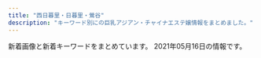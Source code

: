 ```yaml
---
title: "西日暮里・日暮里・鶯谷"
description: "キーワード別にの巨乳アジアン・チャイナエステ嬢情報をまとめました。"
---
```


新着画像と新着キーワードをまとめています。
2021年05月16日の情報です。

<DmmAffiliateIns />
<KeywordTable
  shops={
    [
    {
        "name": "\u7e01",
        "img_links": [
            "http://www.en-nippori.net/image/mainparts/images/navi01_05.jpg",
            "http://www.en-nippori.net/image/therapist/06.jpg",
            "http://www.en-nippori.net/image/index/top.jpg",
            "http://www.en-nippori.net/image/mainparts/images/navi01_07.jpg",
            "http://www.en-nippori.net/image/therapist/04.jpg",
            "http://www.en-nippori.net/image/mainparts/main.jpg",
            "http://www.en-nippori.net/image/therapist/02.jpg",
            "http://www.en-nippori.net/image/therapist/03.jpg",
            "http://www.en-nippori.net/image/mainparts/images/navi01_02.jpg",
            "http://www.en-nippori.net/image/mainparts/images/navi01_03.jpg",
            "http://www.en-nippori.net/image/mainparts/images/navi01_06.jpg",
            "http://www.en-nippori.net/image/mainparts/images/navi01_04.jpg",
            "http://www.en-nippori.net/image/therapist/01.jpg"
        ],
        "station": "JR\u65e5\u66ae\u91cc\u99c5\u6771\u53e3",
        "keywords": {
            "C": 6
        },
        "url": "http://www.en-nippori.net/"
    },
    {
        "img_links": [
            "http://onkyoukou.tyo.cm/images/s_news.jpg",
            "http://onkyoukou.tyo.cm/images/s_mobile.jpg",
            "http://onkyoukou.tyo.cm/images/mobile.jpg",
            "http://onkyoukou.tyo.cm/images/nbj1.jpg",
            "http://onkyoukou.tyo.cm/images/top.png",
            "http://onkyoukou.tyo.cm/images/n3.jpg",
            "http://onkyoukou.tyo.cm/images/s_staff1.jpg",
            "http://onkyoukou.tyo.cm/images/nbj3.jpg",
            "http://onkyoukou.tyo.cm/images/s_face.jpg",
            "http://onkyoukou.tyo.cm/images/face_bj3.jpg",
            "http://onkyoukou.tyo.cm/photos/sites/88/2017/03/staff2.jpg",
            "http://onkyoukou.tyo.cm/images/face_bj.jpg",
            "http://onkyoukou.tyo.cm/images/s_pick.jpg",
            "http://onkyoukou.tyo.cm/photos/sites/88/2020/03/2020030111163079.jpg",
            "http://onkyoukou.tyo.cm/images/line.jpg",
            "http://onkyoukou.tyo.cm/images/s_link.jpg",
            "http://onkyoukou.tyo.cm/photos/sites/88/2017/03/staff4.jpg",
            "http://onkyoukou.tyo.cm/images/s_staff.jpg",
            "http://onkyoukou.tyo.cm/images/n1.jpg",
            "http://onkyoukou.tyo.cm/photos/sites/88/2017/03/staff1.jpg"
        ],
        "keywords": {
            "88": 4,
            "86": 1,
            "C": 9,
            "87": 2
        },
        "station": "JR\u897f\u65e5\u66ae\u91cc\u99c5",
        "name": "\u6e29\u99a8\u6e2f-\u304a\u3093\u304d\u3087\u3046\u3053\u3046-",
        "url": "http://onkyoukou.tyo.cm/"
    },
    {
        "name": "\u6843",
        "keywords": {
            "86": 15,
            "D": 20,
            "85": 5
        },
        "station": "JR\u65e5\u66ae\u91cc\u99c5\u5357\u53e3",
        "url": "http://momo.tyo.cm/",
        "img_links": [
            "http://momo.tyo.cm/images/tit_com03.png",
            "http://momo.tyo.cm/images/tit02.png",
            "http://momo.tyo.cm/images/pagetop.png",
            "http://momo.tyo.cm/images/nav_link01.png",
            "http://momo.tyo.cm/images/nav_link02.png",
            "http://momo.tyo.cm/images/border01.png",
            "http://momo.tyo.cm/images/tit01.png",
            "http://momo.tyo.cm/photos/sites/53/2021/02/2021021607405730.jpg",
            "http://momo.tyo.cm/images/tit05.png",
            "http://momo.tyo.cm/photos/sites/53/2021/02/2021021607405882.jpg",
            "http://momo.tyo.cm/images/border02.png",
            "http://momo.tyo.cm/images/bg_pick.png",
            "http://momo.tyo.cm/images/nav_link04.png",
            "http://momo.tyo.cm/images/tit03.png",
            "http://momo.tyo.cm/images/tit_com.png",
            "http://momo.tyo.cm/images/tit_com04.png",
            "http://momo.tyo.cm/images/top_slider02.jpg",
            "http://momo.tyo.cm/images/tit_com01.png",
            "http://momo.tyo.cm/images/news.png",
            "http://momo.tyo.cm/images/top_slider01.jpg",
            "http://momo.tyo.cm/images/nav_link03.png",
            "http://momo.tyo.cm/images/tit_com05.png",
            "http://momo.tyo.cm/images/nav_link06.png",
            "http://momo.tyo.cm/photos/sites/53/2021/02/2021021607405658.jpg",
            "http://momo.tyo.cm/images/tit_link01.png",
            "http://momo.tyo.cm/images/tit_staff.png",
            "http://momo.tyo.cm/images/nav_link05.png",
            "http://momo.tyo.cm/images/tit_com02.png",
            "http://momo.tyo.cm/images/tit04.png",
            "http://momo.tyo.cm/photos/sites/53/2021/02/2021021607405578.jpg"
        ]
    },
    {
        "img_links": [
            "http://es-minami.com/img/sayuri1.jpg",
            "http://www.es-minami.com/img/sayuri2.jpg",
            "http://es-minami.com/gals/sayuri2.jpg",
            "http://es-minami.com/images/riri1.jpg",
            "http://www.es-minami.com/images/sayuri2.jpg",
            "http://es-minami.com/gals/sakura1.jpg",
            "http://www.es-minami.com/gals/rika1.jpg",
            "http://www.es-minami.com/gals/riri1.jpg",
            "http://es-minami.com/img/nana1.jpg",
            "http://www.es-minami.com/images/rika1.jpg",
            "http://es-minami.com/images/sayuri1.jpg",
            "http://es-minami.com/img/mika1.jpg",
            "http://es-minami.com/gals/mika1.jpg",
            "http://es-minami.com/gals/rika1.jpg",
            "http://es-minami.com/images/pick_staff6.jpg",
            "http://www.es-minami.com/images/mika1.jpg",
            "http://www.es-minami.com/images/riri1.jpg",
            "http://es-minami.com/images/nana1.jpg",
            "http://www.es-minami.com/gals/sayuri1.jpg",
            "http://es-minami.com/gals/mika2.jpg",
            "http://www.es-minami.com/img/mika2.jpg",
            "http://es-minami.com/gals/yuki1.jpg",
            "http://www.es-minami.com/gals/yuki1.jpg",
            "http://www.es-minami.com/images/yuki1.jpg",
            "http://www.es-minami.com/images/staff-bar.png",
            "http://www.es-minami.com/gals/mika1.jpg",
            "http://www.es-minami.com/img/yuki1.jpg",
            "http://es-minami.com/images/sayuri2.jpg",
            "http://es-minami.com/images/mika1.jpg",
            "http://es-minami.com/img/yuki1.jpg",
            "http://es-minami.com/images/mika2.jpg",
            "http://www.es-minami.com/gals/sayuri2.jpg",
            "http://es-minami.com/img/sayuri2.jpg",
            "http://www.es-minami.com/img/nana1.jpg",
            "http://es-minami.com/gals/sayuri1.jpg",
            "http://es-minami.com/images/news.png",
            "http://www.es-minami.com/images/mika2.jpg",
            "http://es-minami.com/images/rika1.jpg",
            "http://www.es-minami.com/gals/mika2.jpg",
            "http://www.es-minami.com/gals/sakura1.jpg",
            "http://www.es-minami.com/img/mika1.jpg",
            "http://www.es-minami.com/images/nana1.jpg",
            "http://es-minami.com/img/riri1.jpg",
            "http://es-minami.com/images/yuki1.jpg",
            "http://www.es-minami.com/images/pick_staff6.jpg",
            "http://www.es-minami.com/images/sayuri1.jpg",
            "http://es-minami.com/img/mika2.jpg",
            "http://www.es-minami.com/images/mobole.png",
            "http://www.es-minami.com/images/news.png",
            "http://www.es-minami.com/img/riri1.jpg",
            "http://es-minami.com/gals/riri1.jpg",
            "http://www.es-minami.com/img/sayuri1.jpg",
            "http://es-minami.com/images/mobole.png",
            "http://www.es-minami.com/gals/nana1.jpg",
            "http://es-minami.com/gals/nana1.jpg",
            "http://es-minami.com/images/staff-bar.png"
        ],
        "name": "\u307f\u306a\u307f",
        "url": "http://es-minami.com/",
        "keywords": {},
        "station": "JR\u65e5\u66ae\u91cc\u99c5\u6771\u53e3"
    },
    {
        "img_links": [
            "http://flowerscent.este.work/2/uploadimg/1600260826.jpg",
            "http://flowerscent.este.work/2/uploadimg/1599833697.jpg",
            "http://flowerscent.este.work/head_3_4691_1556258938113847.png",
            "http://flowerscent.este.work/head_1_4691_1553674270167089.png",
            "http://flowerscent.este.work/head_2_4691_1553674270815382.png"
        ],
        "name": "\u3075\u308f\u3075\u308f",
        "keywords": {
            "E": 12,
            "86": 12,
            "87": 12,
            "83": 36,
            "C": 36,
            "D": 12
        },
        "station": "JR\u897f\u65e5\u66ae\u91cc\u99c5",
        "url": "http://flowerscent.este.work/"
    },
    {
        "url": "http://www.mac-riraku106.xyz/",
        "station": "JR\u65e5\u66ae\u91cc\u99c5\u5357\u53e3",
        "keywords": {
            "F": 3,
            "85": 15,
            "94": 3,
            "E": 6,
            "D": 47,
            "86": 19,
            "C": 19
        },
        "name": "\u306f\u305f\u3061",
        "img_links": [
            "http://www.mac-riraku106.xyz/uploads/190723/25-1.jpg",
            "http://www.mac-riraku106.xyz/uploads/190723/10-1.jpg",
            "http://www.mac-riraku106.xyz/uploads/200501/1-200501125150516.jpg",
            "http://www.mac-riraku106.xyz/uploads/190723/34-1.jpg",
            "http://www.mac-riraku106.xyz/uploads/200818/1-200QQ554231G.jpg",
            "http://www.mac-riraku106.xyz/static/picture/top-img01.png",
            "http://www.mac-riraku106.xyz/uploads/191106/1-191106092J62Y.jpg",
            "http://www.mac-riraku106.xyz/uploads/191008/1-19100Q5451M20.jpg",
            "http://www.mac-riraku106.xyz/static/picture/1.jpg",
            "http://www.mac-riraku106.xyz/uploads/200310/1-200310130Z0421.jpg",
            "http://www.mac-riraku106.xyz/uploads/200501/1-200501144951148.jpg",
            "http://www.mac-riraku106.xyz/static/picture/top-img09.png",
            "http://www.mac-riraku106.xyz/uploads/200608/1-20060Q0251EY.jpg",
            "http://www.mac-riraku106.xyz/uploads/191106/1-191106092T0531.jpg",
            "http://www.mac-riraku106.xyz/static/picture/tel.png",
            "http://www.mac-riraku106.xyz/uploads/200325/1-2003251H340B9.jpg",
            "http://www.mac-riraku106.xyz/uploads/190723/1-2.jpg",
            "http://www.mac-riraku106.xyz/uploads/200317/1-20031G44220J0.jpg",
            "http://www.mac-riraku106.xyz/static/picture/top-img02.png",
            "http://www.mac-riraku106.xyz/static/picture/2.jpg",
            "http://www.mac-riraku106.xyz/uploads/200501/1-200501125300127.jpg",
            "http://www.mac-riraku106.xyz/uploads/190723/21-1.jpg",
            "http://www.mac-riraku106.xyz/uploads/191128/1-19112Q31009521.jpg",
            "http://www.mac-riraku106.xyz/uploads/200325/1-2003251H312V4.jpg",
            "http://www.mac-riraku106.xyz/uploads/190926/1-1Z926131T2408.jpg",
            "http://www.mac-riraku106.xyz/uploads/191209/1-1912091229204E.jpg",
            "http://www.mac-riraku106.xyz/uploads/200317/1-20031G4420c38.jpg",
            "http://www.mac-riraku106.xyz/uploads/190723/23-2.jpg",
            "http://www.mac-riraku106.xyz/uploads/200818/1-200QQ55415J4.jpg",
            "http://www.mac-riraku106.xyz/uploads/190926/1-1Z926131R6102.jpg",
            "http://www.mac-riraku106.xyz/static/picture/michi01.png",
            "http://www.mac-riraku106.xyz/static/picture/michi02.png",
            "http://www.mac-riraku106.xyz/uploads/190723/33-1.jpg",
            "http://www.mac-riraku106.xyz/static/picture/call.png",
            "http://www.mac-riraku106.xyz/uploads/190826/1-1ZR614462Qa.jpg",
            "http://www.mac-riraku106.xyz/uploads/200501/1-200501145011C2.jpg",
            "http://www.mac-riraku106.xyz/uploads/191209/1-191209123459153.jpg",
            "http://www.mac-riraku106.xyz/uploads/190906/1-1ZZ612503C39.jpg",
            "http://www.mac-riraku106.xyz/uploads/200310/1-200310130925920.jpg",
            "http://www.mac-riraku106.xyz/uploads/191219/1-191219124141563.jpg",
            "http://www.mac-riraku106.xyz/uploads/191128/1-19112Q3111UF.jpg",
            "http://www.mac-riraku106.xyz/uploads/200608/1-20060Q02506204.jpg",
            "http://www.mac-riraku106.xyz/uploads/191008/1-19100Q5453V63.jpg",
            "http://www.mac-riraku106.xyz/uploads/191219/1-19121912423J29.jpg",
            "http://www.mac-riraku106.xyz/uploads/190826/1-1ZR6144611E0.jpg",
            "http://www.mac-riraku106.xyz/uploads/191209/1-191209122ZY50.jpg",
            "http://www.mac-riraku106.xyz/uploads/190723/30-1.jpg",
            "http://www.mac-riraku106.xyz/uploads/200310/1-20031013091I08.jpg",
            "http://www.mac-riraku106.xyz/uploads/200501/1-200501125159161.jpg",
            "http://www.mac-riraku106.xyz/uploads/191106/1-191106092S0357.jpg",
            "http://www.mac-riraku106.xyz/uploads/191128/1-19112Q3102OP.jpg",
            "http://www.mac-riraku106.xyz/uploads/200818/1-200QQ5535E92.jpg",
            "http://www.mac-riraku106.xyz/uploads/200317/1-20031G44235R7.jpg",
            "http://www.mac-riraku106.xyz/uploads/200801/1-200P1110A4M2.jpg",
            "http://www.mac-riraku106.xyz/uploads/200801/1-200P1110412514.jpg",
            "http://www.mac-riraku106.xyz/uploads/200501/1-200501125251121.jpg",
            "http://www.mac-riraku106.xyz/uploads/190723/1-1.jpg",
            "http://www.mac-riraku106.xyz/uploads/200801/1-200P1110631926.jpg",
            "http://www.mac-riraku106.xyz/uploads/190906/1-1ZZ6125225A4.jpg",
            "http://www.mac-riraku106.xyz/uploads/200501/1-200501145002a7.jpg",
            "http://www.mac-riraku106.xyz/uploads/190723/23-3.jpg",
            "http://www.mac-riraku106.xyz/uploads/190723/10-2.jpg",
            "http://www.mac-riraku106.xyz/uploads/190723/23-1.jpg",
            "http://www.mac-riraku106.xyz/static/picture/top-img03.png"
        ]
    },
    {
        "name": "\u548c\u5408 \u308f\u3054\u3046",
        "station": "JR\u65e5\u66ae\u91cc\u99c5\u6771\u53e3",
        "url": "http://esthe-aroma.red/",
        "keywords": {
            "E": 1,
            "D": 7,
            "86": 8
        },
        "img_links": [
            "http://esthe-aroma.red/images/cg03.jpg",
            "http://esthe-aroma.red/images/imm.jpg",
            "http://esthe-aroma.red/images/r3.jpg",
            "http://esthe-aroma.red/images/rec.png",
            "http://esthe-aroma.red/images/cg06.jpg",
            "http://esthe-aroma.red/images/r1.jpg",
            "http://esthe-aroma.red/link/menlog.jpg",
            "http://esthe-aroma.red/images/staff_s.png",
            "http://esthe-aroma.red/images/cg01.jpg",
            "http://esthe-aroma.red/images/kan.jpg",
            "http://esthe-aroma.red/images/r4.jpg",
            "http://esthe-aroma.red/images/precau.png",
            "http://esthe-aroma.red/images/cg10.jpg",
            "http://esthe-aroma.red/images/cg04.jpg",
            "http://esthe-aroma.red/images/news.png",
            "http://esthe-aroma.red/images/cg02.jpg",
            "http://esthe-aroma.red/images/top.png",
            "http://esthe-aroma.red/images/cg07.jpg",
            "http://esthe-aroma.red/images/r2.jpg",
            "http://esthe-aroma.red/images/evetop.png",
            "http://esthe-aroma.red/images/sruru.jpg",
            "http://esthe-aroma.red/images/cg08.jpg"
        ]
    },
    {
        "url": "http://minopom.xyz/",
        "img_links": [
            "http://minopom.xyz/picture/head.jpg",
            "http://minopom.xyz/uploads/allimg/210410/1-210410145124148.jpg",
            "http://minopom.xyz/uploads/allimg/210410/1-210410145204C9.jpg",
            "http://minopom.xyz/uploads/allimg/210406/1-21040614313L45.jpg",
            "http://minopom.xyz/uploads/allimg/210410/1-21041014500NX.jpg",
            "http://minopom.xyz/picture/img.site-builder.jpg",
            "http://minopom.xyz/picture/room2.jpg",
            "http://minopom.xyz/uploads/210406/1-210406143111G0.jpg",
            "http://www.minopom.xyz/uploads/allimg/210410/1-210410144PY50.jpg",
            "http://minopom.xyz/uploads/allimg/210410/1-210410144PY50.jpg",
            "http://www.minopom.xyz/uploads/allimg/210410/1-210410145204C9.jpg",
            "http://minopom.xyz/uploads/210419/1-21041914162C16.jpg",
            "http://www.minopom.xyz/picture/totop_04.png",
            "http://www.minopom.xyz/uploads/allimg/210410/1-210410144323118.jpg",
            "http://minopom.xyz/uploads/210406/1-2104061433121E.jpg",
            "http://minopom.xyz/uploads/allimg/210410/1-21041014413S64.jpg",
            "http://minopom.xyz/picture/room3.jpg",
            "http://www.minopom.xyz/picture/img.site-builder.jpg",
            "http://minopom.xyz/picture/totop_04.png",
            "http://www.minopom.xyz/picture/head.jpg",
            "http://minopom.xyz/uploads/210430/1-2104301Q63S18.jpg",
            "http://minopom.xyz/uploads/allimg/210410/1-21041014450GC.jpg",
            "http://minopom.xyz/uploads/allimg/210410/1-210410144323118.jpg",
            "http://minopom.xyz/uploads/210406/1-210406143244C2.jpg",
            "http://www.minopom.xyz/uploads/allimg/210410/1-210410144U4934.jpg",
            "http://minopom.xyz/uploads/allimg/210410/1-210410144U4934.jpg",
            "http://www.minopom.xyz/uploads/allimg/210410/1-21041014450GC.jpg",
            "http://minopom.xyz/uploads/allimg/210410/1-2104101450455A.jpg",
            "http://www.minopom.xyz/uploads/allimg/210410/1-21041014500NX.jpg",
            "http://minopom.xyz/picture/room1.jpg",
            "http://www.minopom.xyz/uploads/allimg/210410/1-2104101450455A.jpg",
            "http://www.minopom.xyz/uploads/allimg/210410/1-210410145124148.jpg"
        ],
        "station": "JR\u7530\u7aef\u99c5",
        "name": "\u30ed\u30fc\u30ba",
        "keywords": {
            "\u4e73": 2
        }
    },
    {
        "img_links": [
            "http://lapis.tyo.cm/images/s_blog.jpg",
            "http://lapis.tyo.cm/images/top.png",
            "http://lapis.tyo.cm/images/s_face.jpg",
            "http://lapis.tyo.cm/images/s_pick.jpg",
            "http://lapis.tyo.cm/images/nbj1.jpg",
            "http://lapis.tyo.cm/images/nbj3.jpg",
            "http://lapis.tyo.cm/images/pick_bj3.jpg",
            "http://lapis.tyo.cm/images/s_link.jpg",
            "http://lapis.tyo.cm/images/s_staff.jpg",
            "http://lapis.tyo.cm/images/new.jpg",
            "http://lapis.tyo.cm/photos/sites/75/2021/05/2021051302480691.jpg",
            "http://lapis.tyo.cm/images/pick_bj1.jpg"
        ],
        "keywords": {},
        "name": "\u30e9\u30d4\u30b9",
        "url": "http://lapis.tyo.cm/",
        "station": "JR\u9daf\u8c37\u99c5\u5317\u53e3"
    },
    {
        "url": "http://chou.ies.bz/",
        "station": "JR\u897f\u65e5\u66ae\u91cc\u99c5",
        "name": "\u706f\u308a\u5c4b",
        "keywords": {
            "D": 7,
            "84": 2,
            "87": 1,
            "E": 1,
            "C": 1,
            "85": 1,
            "86": 5
        },
        "img_links": [
            "http://chou.ies.bz/photos/sites/85/2019/06/2019062803491517.jpg",
            "http://chou.ies.bz/photos/sites/85/2020/10/2020100610383828.jpg",
            "http://chou.ies.bz/images/s3.png",
            "http://chou.ies.bz/photos/sites/85/2019/07/2019070106320474.jpg",
            "http://chou.ies.bz/photos/sites/85/2019/07/2019070509385227.jpg",
            "http://chou.ies.bz/images/n1.jpg",
            "http://chou.ies.bz/photos/sites/85/2019/07/2019070106340260.jpg",
            "http://chou.ies.bz/photos/sites/85/2020/10/2020100610370157.jpg",
            "http://chou.ies.bz/photos/sites/85/2019/07/2019070106333414.jpg",
            "http://chou.ies.bz/images/s_pick.png",
            "http://chou.ies.bz/images/s_staff.jpg",
            "http://chou.ies.bz/images/n3.png",
            "http://chou.ies.bz/images/mobile.png",
            "http://chou.ies.bz/photos/sites/85/2019/12/2019120602315853.jpg",
            "http://chou.ies.bz/photos/sites/85/2020/12/2020120204265615.jpg",
            "http://chou.ies.bz/photos/sites/85/2020/12/2020120204150858.jpg",
            "http://chou.ies.bz/images/s_news.png",
            "http://chou.ies.bz/images/s1.png",
            "http://chou.ies.bz/photos/sites/85/2021/04/2021042710033582.jpg",
            "http://chou.ies.bz/images/top.png",
            "http://chou.ies.bz/photos/sites/85/2020/12/2020121802483415.jpg",
            "http://chou.ies.bz/photos/sites/85/2019/07/2019070106330942.jpg",
            "http://chou.ies.bz/photos/sites/85/2021/05/2021051201142065.jpg"
        ]
    },
    {
        "url": "http://es-rlx.com/",
        "keywords": {
            "C": 21
        },
        "station": "JR\u9daf\u8c37\u99c5\u5317\u53e3",
        "img_links": [
            "http://es-rlx.com/staff/mai/01mb.jpg",
            "http://es-rlx.com/img/ttl_tnew.png",
            "http://es-rlx.com/staff/rumi/01.jpg",
            "http://es-rlx.com/staff/minami/01.jpg",
            "http://es-rlx.com/img/ft_tel.png",
            "http://es-rlx.com/img/ttl_rec.png",
            "http://es-rlx.com/img/ttl_mobile.png",
            "http://es-rlx.com/staff/minami/01mb.jpg",
            "http://es-rlx.com/staff/sakura/01mb.jpg",
            "http://es-rlx.com/staff/hana/01mb.jpg",
            "http://es-rlx.com/staff/sakura/01.jpg",
            "http://es-rlx.com/staff/hana/01.jpg",
            "http://es-rlx.com/staff/mai/01.jpg",
            "http://es-rlx.com/i/files/homeimg.jpg",
            "http://es-rlx.com/staff/yuki/01mb.jpg",
            "http://es-rlx.com/pic/top2.jpg",
            "http://es-rlx.com/img/access/road04.jpg",
            "http://es-rlx.com/pic/top3.jpg",
            "http://es-rlx.com/img/access/roaddm.png",
            "http://es-rlx.com/staff/yuki/01.jpg",
            "http://es-rlx.com/pic/top1.jpg",
            "http://es-rlx.com/img/ttl_staff.png",
            "http://es-rlx.com/staff/rumi/01mb.jpg",
            "http://es-rlx.com/img/youtube.jpg",
            "http://es-rlx.com/img/access/road01.jpg",
            "http://es-rlx.com/img/access/road02.jpg",
            "http://es-rlx.com/img/access/road03.jpg",
            "http://es-rlx.com/img/access/kanban.png",
            "http://es-rlx.com/pic/head.png"
        ],
        "name": "\u5065\u7f8e\u5802"
    },
    {
        "keywords": {
            "\u30bb\u30af\u30b7\u30fc": 39,
            "E": 1,
            "G": 2
        },
        "url": "https://www.sofia-est.com/",
        "station": "JR\u65e5\u66ae\u91cc\u99c5\u5357\u53e3",
        "img_links": [
            "https://www.sofia-est.com/img/material/movieicon.png",
            "https://www.sofia-est.com/img/material/photo6.jpg",
            "https://www.sofia-est.com/img/material/gm3_rollout.png",
            "https://www.sofia-est.com/img/material/mob_t1.jpg",
            "https://www.sofia-est.com/img/material/photo2.jpg",
            "https://www.sofia-est.com/img/girl/pickup/pickup20200111122329.jpg",
            "https://www.sofia-est.com/img/material/photobig.jpg",
            "https://www.sofia-est.com/img/material/page5_subt2.png",
            "https://www.sofia-est.com/img/girl/main/s100_1.jpg",
            "https://www.sofia-est.com/img/material/movie_left_yaji.png",
            "https://www.sofia-est.com/img/material/mob_t2.jpg",
            "https://www.sofia-est.com/img/girl/thumb/s55_2.jpg",
            "https://www.sofia-est.com/img/top/topslide20141210.jpg",
            "https://www.sofia-est.com/img/banner/koko_120x60.png",
            "https://www.sofia-est.com/img/material/courseoption_rev1.png",
            "https://www.sofia-est.com/img/girl/thumb/s92_1.jpg",
            "https://www.sofia-est.com/img/girl/main/s55_1.jpg",
            "https://www.sofia-est.com/img/girl/main/s97_1.jpg",
            "https://www.sofia-est.com/img/girl/main/s56_1.jpg",
            "https://www.sofia-est.com/img/material/course_tanta1.png",
            "https://www.sofia-est.com/img/material/page3_1_subt1.png",
            "https://www.sofia-est.com/img/girl/thumb/s81_4.jpg",
            "https://www.sofia-est.com/img/material/top_infomation.png",
            "https://www.sofia-est.com/img/girl/pickup/pickup20191220093702.jpg",
            "https://www.sofia-est.com/img/material/sd_rt_btn.png",
            "https://www.sofia-est.com/img/girl/main/s81_1.jpg",
            "https://www.sofia-est.com/img/material/mob_youtube.png",
            "https://www.sofia-est.com/img/material/page4_subt2.png",
            "https://www.sofia-est.com/img/girl/thumb/s56_2.jpg",
            "https://www.sofia-est.com/img/material/page2_subt1.png",
            "https://www.sofia-est.com/img/top/topslide20150918.jpg",
            "https://www.sofia-est.com/img/what/coupon202009.png",
            "https://www.sofia-est.com/img/girl/list/s57_list.jpg",
            "https://www.sofia-est.com/img/material/top_kodawariimg1.jpg",
            "https://www.sofia-est.com/img/girl/list/s89_list.jpg",
            "https://www.sofia-est.com/img/material/mob_m5.jpg",
            "https://www.sofia-est.com/img/material/page6_subt1.png",
            "https://www.sofia-est.com/img/girl/list/s56_list.jpg",
            "https://www.sofia-est.com/img/girl/thumb/s99_2.jpg",
            "https://www.sofia-est.com/img/material/mob_t4.jpg",
            "https://www.sofia-est.com/img/material/top_kodawari.png",
            "https://www.sofia-est.com/img/girl/thumb/s99_1.jpg",
            "https://www.sofia-est.com/img/girl/thumb/s92_2.jpg",
            "https://www.sofia-est.com/img/girl/thumb/s55_1.jpg",
            "https://www.sofia-est.com/img/girl/list/s92_list.jpg",
            "https://www.sofia-est.com/img/girl/thumb/s56_1.jpg",
            "https://www.sofia-est.com/img/girl/main/s57_1.jpg",
            "https://www.sofia-est.com/img/girl/thumb/s100_1.jpg",
            "https://www.sofia-est.com/img/girl/mobilepickup/mobilepickup20200302124127.jpg",
            "https://www.sofia-est.com/img/girl/thumb/s57_1.jpg",
            "https://www.sofia-est.com/img/girl/main/s89_1.jpg",
            "https://www.sofia-est.com/img/girl/list/s99_list.jpg",
            "https://www.sofia-est.com/img/material/mob_m4.jpg",
            "https://www.sofia-est.com/img/girl/thumb/s81_2.jpg",
            "https://www.sofia-est.com/img/material/top_twitter.png",
            "https://www.sofia-est.com/img/girl/thumb/s100_2.jpg",
            "https://www.sofia-est.com/img/material/pagetop_rollout.png",
            "https://www.sofia-est.com/img/girl/thumb/s89_2.jpg",
            "https://www.sofia-est.com/img/material/gm1_rollout.png",
            "https://www.sofia-est.com/img/material/mob_t5.jpg",
            "https://www.sofia-est.com/img/material/noimg_b.jpg",
            "https://www.sofia-est.com/img/material/phototxt.jpg",
            "https://www.sofia-est.com/img/girl/thumb/s55_3.jpg",
            "https://www.sofia-est.com/img/girl/list/s108_list.jpg",
            "https://www.sofia-est.com/img/material/mob_m2_rev1.jpg",
            "https://www.sofia-est.com/img/material/page7_subt1.png",
            "https://www.sofia-est.com/img/material/noimg_thumb.jpg",
            "https://www.sofia-est.com/img/girl/main/s108_1.jpg",
            "https://www.sofia-est.com/img/girl/list/s55_list.jpg",
            "https://www.sofia-est.com/img/material/hosi5.png",
            "https://www.sofia-est.com/img/girl/thumb/s81_3.jpg",
            "https://www.sofia-est.com/img/girl/thumb/s89_1.jpg",
            "https://www.sofia-est.com/img/girl/list/s111_list.jpg",
            "https://www.sofia-est.com/img/material/top_about.png",
            "https://www.sofia-est.com/img/girl/list/s94_list.jpg",
            "https://www.sofia-est.com/img/material/noimg_m.jpg",
            "https://www.sofia-est.com/img/material/mob_m1_rev1.jpg",
            "https://www.sofia-est.com/img/material/top_movie.png",
            "https://www.sofia-est.com/img/material/yakusoku.png",
            "https://www.sofia-est.com/img/material/mobileqr.png",
            "https://www.sofia-est.com/img/girl/thumb/s97_2.jpg",
            "https://www.sofia-est.com/img/material/top_camp.png",
            "https://www.sofia-est.com/img/material/coursepoint_rev2.png",
            "https://www.sofia-est.com/img/material/page8_subt1.png",
            "https://www.sofia-est.com/img/material/top_pickup.png",
            "https://www.sofia-est.com/img/girl/list/s97_list.jpg",
            "https://www.sofia-est.com/img/material/mob_m3_rev1.jpg",
            "https://www.sofia-est.com/img/material/top_news.png",
            "https://www.sofia-est.com/img/girl/main/s99_1.jpg",
            "https://www.sofia-est.com/img/girl/thumb/s94_1.jpg",
            "https://www.sofia-est.com/img/girl/thumb/s81_5.jpg",
            "https://www.sofia-est.com/img/top/topslide20141211.jpg",
            "https://www.sofia-est.com/img/material/gm6_rollout.png",
            "https://www.sofia-est.com/img/material/photo1.jpg",
            "https://www.sofia-est.com/img/girl/thumb/s81_1.jpg",
            "https://www.sofia-est.com/img/girl/thumb/s84_1.jpg",
            "https://www.sofia-est.com/img/material/page5_subt1.png",
            "https://www.sofia-est.com/img/material/gm4_rollout.png",
            "https://www.sofia-est.com/img/material/page6_subt3.png",
            "https://www.sofia-est.com/img/material/photo5.jpg",
            "https://www.sofia-est.com/img/material/photo3.jpg",
            "https://www.sofia-est.com/img/material/gm2_rollout.png",
            "https://www.sofia-est.com/img/material/photo4.jpg",
            "https://www.sofia-est.com/img/material/movie_right_yaji.png",
            "https://www.sofia-est.com/img/material/photo7.jpg",
            "https://www.sofia-est.com/img/material/course_tanta2.png",
            "https://www.sofia-est.com/img/girl/main/s92_1.jpg",
            "https://www.sofia-est.com/img/material/doublecourse_rev1.png",
            "https://www.sofia-est.com/img/material/movie20141210.jpg",
            "https://www.sofia-est.com/img/material/mob_t3.jpg",
            "https://www.sofia-est.com/img/material/gm5_rollout.png",
            "https://www.sofia-est.com/img/girl/pickup/pickup20190509222453.jpg",
            "https://www.sofia-est.com/img/material/page4_subt1.png",
            "https://www.sofia-est.com/img/girl/list/s100_list.jpg",
            "https://www.sofia-est.com/img/girl/thumb/s108_1.jpg",
            "https://www.sofia-est.com/img/material/page3_1_subt2.png",
            "https://www.sofia-est.com/img/girl/list/s84_list.jpg",
            "https://www.sofia-est.com/img/material/page8_subt2.png",
            "https://www.sofia-est.com/img/material/page6_subt2.png",
            "https://www.sofia-est.com/img/material/top_newface.png",
            "https://www.sofia-est.com/img/girl/list/s81_list.jpg",
            "https://www.sofia-est.com/img/material/photo8.jpg",
            "https://www.sofia-est.com/img/material/iph.png",
            "https://www.sofia-est.com/img/material/page3_subt1.png",
            "https://www.sofia-est.com/img/girl/pickup/pickup20191220093623.jpg",
            "https://www.sofia-est.com/img/girl/thumb/s97_1.jpg"
        ],
        "name": "\u30bd\u30d5\u30a3\u30a2"
    },
    {
        "station": "\u753a\u5c4b\u99c51\u756a\u51fa\u53e3",
        "img_links": [
            "https://mominoki.tyo.ac/photos/sites/41/2020/09/2020092810535583.jpg",
            "https://mominoki.tyo.ac/images/themes/pink/r3.jpg",
            "https://mominoki.tyo.ac/images/themes/pink/no2.png",
            "https://mominoki.tyo.ac/photos/sites/41/2021/03/202103150747058.jpg",
            "https://mominoki.tyo.ac/images/themes/pink/line.png",
            "https://mominoki.tyo.ac/images/themes/pink/s_pickup.png",
            "https://mominoki.tyo.ac/images/themes/pink/s_link.png",
            "https://mominoki.tyo.ac/photos/sites/41/2020/09/2020092804344656.jpg",
            "https://mominoki.tyo.ac/images/themes/pink/s_ranking.png",
            "https://mominoki.tyo.ac/images/themes/pink/mobile.jpg",
            "https://mominoki.tyo.ac/photos/sites/41/2020/09/2020092804344750.jpg",
            "https://mominoki.tyo.ac/images/themes/pink/s_newface.png",
            "https://mominoki.tyo.ac/images/themes/pink/no1.png",
            "https://mominoki.tyo.ac/photos/sites/41/2020/09/2020092801595154.jpg",
            "https://mominoki.tyo.ac/photos/sites/41/2021/03/202103150746598.jpg",
            "https://mominoki.tyo.ac/images/themes/pink/s_news.png",
            "https://mominoki.tyo.ac/photos/sites/41/2020/09/2020092804344859.jpg",
            "https://mominoki.tyo.ac/photos/sites/41/2020/11/2020111401222038.jpg",
            "https://mominoki.tyo.ac/images/themes/pink/s_staff.png"
        ],
        "url": "https://mominoki.tyo.ac/",
        "name": "\u3082\u307f\u306e\u6728",
        "keywords": {
            "83": 3,
            "86": 3,
            "85": 8,
            "C": 10,
            "87": 5,
            "E": 2,
            "D": 17
        }
    },
    {
        "name": "Oasis\uff5e\u30aa\u30a2\u30b7\u30b9",
        "keywords": {},
        "station": "JR\u9daf\u8c37\u99c5\u5317\u53e3",
        "img_links": [
            "http://lillian.work/icon/line.png",
            "http://lillian.work/icon/twitter.png",
            "http://lillian.work/staff/nana-s1.jpg",
            "http://lillian.work/room/room-l2.jpg",
            "http://lillian.work/room/room-l1.jpg",
            "http://lillian.work/images/main1.jpg",
            "http://lillian.work/images/header3.png",
            "http://lillian.work/images/footer-r.png",
            "http://lillian.work/room/tl1.jpg",
            "http://lillian.work/room/tl3.jpg",
            "http://lillian.work/button/staff.png",
            "http://lillian.work/images/clear.png",
            "http://lillian.work/room/esthe3.jpg",
            "http://lillian.work/images/flower.png",
            "http://lillian.work/icon/facebook.png",
            "http://lillian.work/button/home.png",
            "http://lillian.work/icon/google_plus.png",
            "http://lillian.work/staff/nana-l1.jpg",
            "http://lillian.work/room/esthe2.jpg",
            "http://lillian.work/images/footer-l.png",
            "http://lillian.work/room/tl2.jpg",
            "http://lillian.work/images/main-sp.jpg",
            "http://lillian.work/staff/miki-l1.jpg",
            "http://lillian.work/room/room-l4.jpg",
            "http://lillian.work/staff/miki-s1.jpg",
            "http://lillian.work/room/room-l3.jpg",
            "http://lillian.work/room/esthe1.jpg"
        ],
        "url": "http://lillian.work/"
    },
    {
        "name": "\u672a\u6765",
        "url": "http://www.relax-mirai.info/",
        "station": "\u65e5\u66ae\u91cc\u99c5\u6771\u53e3",
        "img_links": [
            "http://www.relax-mirai.info/i/120/sayuri1.jpg",
            "http://www.relax-mirai.info/images/momo1.jpg",
            "http://www.relax-mirai.info/images/m04.jpg",
            "http://www.relax-mirai.info/images/info01.jpg",
            "http://www.relax-mirai.info/images/m03.jpg",
            "http://www.relax-mirai.info/gals/emi1.jpg",
            "http://www.relax-mirai.info/gals/aki1.jpg",
            "http://www.relax-mirai.info/images/risa1.jpg",
            "http://www.relax-mirai.info/i/images/sayuri1.jpg",
            "http://www.relax-mirai.info/i/images/momo1.jpg",
            "http://www.relax-mirai.info/images/sayuri1.jpg",
            "http://www.relax-mirai.info/gals/kaka1.jpg",
            "http://www.relax-mirai.info/images/info02.jpg",
            "http://www.relax-mirai.info/gals/risa1.jpg",
            "http://www.relax-mirai.info/images/qr.jpg",
            "http://www.relax-mirai.info/images/m02.jpg"
        ],
        "keywords": {}
    }
]
}
/>
<DmmAffiliateScript />
